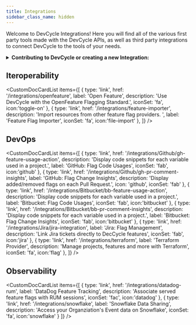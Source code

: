 ```yaml
---
title: Integrations
sidebar_class_name: hidden
---
```


Welcome to DevCycle Integrations! Here you will find all of the various first party tools made with the 
DevCycle APIs, as well as third party integrations to connect DevCycle to the tools of your needs. 

<details>
  <summary>
 <b><i className="fas fa-arrows-alt"></i> Contributing to DevCycle or creating a new Integration:</b>
  </summary>
  <div>     
    <p>
    If you would like to contribute to an existing integration or tool, all of DevCycle's tools and integrations  are <a href="https://github.com/devcycleHQ">open source on the DevCycle github repository.</a>
</p>
<p>
 Further, if you'd like to create a new tool or integration, a great starting point is <a href="/management-api/">DevCycle's Management API</a> which allows you to modify and interact with features and more within a devcycle project, as well as the <a href="/bucketing-api/">DevCycle Bucketing API</a>  which is used to give users features and variables (as used within the DevCycle SDKs!)
  </p>
  </div>
</details>

## Iteroperability
<CustomDocCardList items={[
  {
    type: 'link',
    href: '/integrations/openfeature',
    label: 'Open Feature',
    description: 'Use DevCycle with the OpenFeature Flagging Standard.',
    iconSet: 'fa',
icon:'toggle-on'
  },
  {
    type: 'link',
    href: '/integrations/feature-importer',
    description: 'Import resources from other feature flag providers. ',
    label: 'Feature Flag Importer',
        iconSet: 'fa',
icon:'file-import'
  },
]} />

## DevOps
<CustomDocCardList items={[
  {
    type: 'link',
    href: '/integrations/Github/gh-feature-usage-action',
    description: 'Display code snippets for each variable used in a project.',
    label: 'GitHub: Flag Code Usages',
        iconSet: 'fab',
icon:'github'
  },
  {
    type: 'link',
    href: '/integrations/Github/gh-pr-comment-insights',
    label: 'GitHub: Flag Change Insights',
      description: 'Display added/removed flags on each Pull Request.',
    icon: 'github',
    iconSet: 'fab'
  },
  {
    type: 'link',
    href: '/integrations/Bitbucket/bb-feature-usage-action',
     description: 'Display code snippets for each variable used in a project.',
    label: 'Bitbucket: Flag Code Usages',
        iconSet: 'fab',
icon:'bitbucket'
  },
    {
    type: 'link',
    href: '/integrations/Bitbucket/bb-pr-comment-insights',
     description: 'Display code snippets for each variable used in a project.',
    label: 'Bitbucket: Flag Change Insights',
        iconSet: 'fab',
icon:'bitbucket'
  },
  {
    type: 'link',
    href: '/integrations/Jira/jira-integration',
    label: 'Jira: Flag Management',
    description: 'Link Jira tickets directly to DecCycle features',
        iconSet: 'fab',
icon:'jira'
  },
  {
    type: 'link',
    href: '/integrations/terraform',
    label: 'Terraform Provider',
    description: 'Manage projects, features and more with Terraform',
        iconSet: 'fa',
icon:'flag'
  },
]} />

## Observability
<CustomDocCardList items={[
  {
    type: 'link',
    href: '/integrations/datadog-rum',
    label: 'DataDog Feature Tracking',
    description: 'Associate served feature flags with RUM sessions',
    iconSet: 'fac',
    icon:'datadog'
  },
  {
    type: 'link',
    href: '/integrations/snowflake',
    label: 'Snowflake Data Sharing',
    description: 'Access your Organziation\'s Event data on Snowflake',
    iconSet: 'fa',
    icon:'snowflake'
  }
]} />

